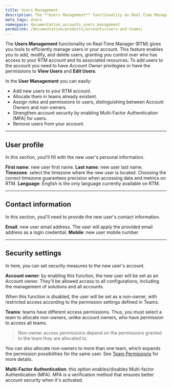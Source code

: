 ```yaml
---
title: Users Management
description: The **Users Management** functionality on Real-Time Manager (RTM) gives you tools to efficiently manage users in your account.
meta_tags: Users
namespace: documentation_accounts_users_management
permalink: /documentation/products/accounts/users-and-teams/
---
```


The **Users Management** functionality on Real-Time Manager (RTM) gives you tools to efficiently manage users in your account. This feature enables you to add, modify, and delete users, granting you control over who has access to your RTM account and its associated resources. To add users to the account you need to have _Account Owner_ privilegies or have the permissions to **View Users** and **Edit Users**.

In the **User Management** you can easily:

- Add new users to your RTM account.
- Allocate them in teams already existent.
- Assign roles and permissions to users, distinguishing between Account Owners and non-owners. 
- Strengthen account security by enabling Multi-Factor Authentication (MFA) for users. 
- Remove users from your account. 

---

## User profile

In this section, youl'll fill with the new user's personal information. 

**First name**: new user first name.
**Last name**: new user last name.
**Timezone**: select the timezone where the new user is located. Choosing the correct timezone guarantees precision when accessing data and metrics on RTM.
**Language**: English is the only language currently available on RTM.

---

## Contact information

In this section, youl'll need to provide the new user's contact information. 

**Email**: new user email address. The user will apply the provided email address as a login credential.
**Mobile**: new user mobile number.

---

## Security settings

In here, you can set security measures to the new user's account.

**Account owner**: by enabling this function, the new user will be set as an Account owner. They'll be allowed access to all configurations, including the management of solutions and all accounts.

When this function is disabled, the user will be set as a non-owner, with restricted access according to the permission settings defined in Teams.

**Teams**: teams have different access permissions. Thus, you must select a team to allocate non-owners, unlike account owners, who have permission to access all teams.

> Non-owner access permissions depend on the permissions granted to the team they are allocated to.

You can also allocate non-owners to more than one team, which expands the permission possibilities for the same user. See [Team Permissions](/en/documentation/products/accounts/teams-permissions/) for more details.

**Multi-Factor Authentication**: this option enables/disables Multi-factor Authentication (MFA). MFA is a verification method that ensures better account security when it's activated.